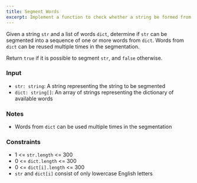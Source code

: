 ```yaml
---
title: Segment Words
excerpt: Implement a function to check whether a string be formed from dictionary words
---
```



Given a string `str` and a list of words `dict`, determine if `str` can be segmented into a sequence of one or more words from `dict`. Words from `dict` can be reused multiple times in the segmentation.

Return `true` if it is possible to segment `str`, and `false` otherwise.

### Input

- `str: string`: A string representing the string to be segmented
- `dict: string[]`: An array of strings representing the dictionary of available words

### Notes

- Words from `dict` can be used multiple times in the segmentation

<MDXTestExamples testCases={runTestCases} />

### Constraints

- 1 &lt;= `str.length` &lt;= 300
- 0 &lt;= `dict.length` &lt;= 300
- 0 &lt;= `dict[i].length` &lt;= 300
- `str` and `dict[i]` consist of only lowercase English letters
